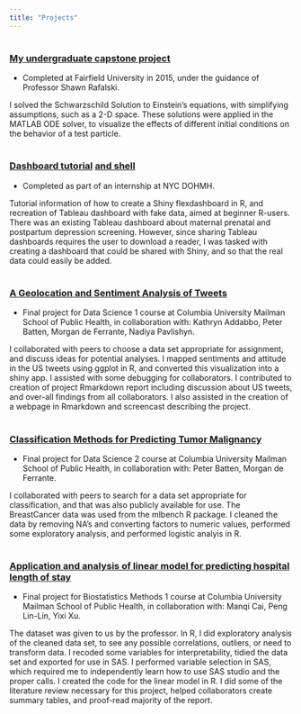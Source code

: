 ```yaml
---
title: "Projects"
---
```

#
#

### [My undergraduate capstone project](maciejewski_capstone.pdf)

- Completed at Fairfield University in 2015, under the guidance of Professor Shawn Rafalski. 

I solved the Schwarzschild Solution to Einstein's equations, with simplifying assumptions, such as a 2-D space. These solutions were applied in the MATLAB ODE solver, to visualize the effects of different initial conditions on the behavior of a test particle.

#
#
<!-- ### [Playing with Honey Data](link) -->
<!-- info -->

#
#

### [Dashboard tutorial](https://kmaciejewski.shinyapps.io/Dashboarding/) [and shell](https://kmaciejewski.shinyapps.io/MaternalDashboard/)

- Completed as part of an internship at NYC DOHMH.

Tutorial information of how to create a Shiny flexdashboard in R, and recreation of Tableau dashboard with fake data, aimed at beginner R-users. There was an existing Tableau dashboard about maternal prenatal and postpartum depression screening. However, since sharing Tableau dashboards requires the user to download a reader, I was tasked with creating a dashboard that could be shared with Shiny, and so that the real data could easily be added. 

#
#

### [A Geolocation and Sentiment Analysis of Tweets](https://k-maciejewski.github.io/p8105_final_website/index.html) 

- Final project for Data Science 1 course at Columbia University Mailman School of Public Health, in collaboration with: Kathryn Addabbo, Peter Batten, Morgan de Ferrante, Nadiya Pavlishyn. 

I collaborated with peers to choose a data set appropriate for assignment, and discuss ideas for potential analyses. I mapped sentiments and attitude in the US tweets using ggplot in R, and converted this visualization into a shiny app. I assisted with some debugging for collaborators. I contributed to creation of project Rmarkdown report including discussion about US tweets, and over-all findings from all collaborators. I also assisted in the creation of a webpage in Rmarkdown and screencast describing the project.

#
#

### [Classification Methods for Predicting Tumor Malignancy](https://github.com/pbatten1/DS2Final/blob/master/FinalProjRMD1.pdf) 

- Final project for Data Science 2 course at Columbia University Mailman School of Public Health, in collaboration with: Peter Batten, Morgan de Ferrante.

I collaborated with peers to search for a data set appropriate for classification, and that was also publicly available for use. The BreastCancer data was used from the mlbench R package. I cleaned the data by removing NA's and converting factors to numeric values, performed some exploratory analysis, and performed logistic analyis in R.

#
#

### [Application and analysis of linear model for predicting hospital length of stay](https://github.com/caimanqi/bm1_final_project/blob/master/BMI%20Final%20Project.pdf) 

- Final project for Biostatistics Methods 1 course at Columbia University Mailman School of Public Health, in collaboration with: Manqi Cai, Peng Lin-Lin, Yixi Xu. 

The dataset was given to us by the professor. In R, I did exploratory analysis of the cleaned data set, to see any possible correlations, outliers, or need to transform data. I recoded some variables for interpretability, tidied the data set and exported for use in SAS. I performed variable selection in SAS, which required me to independently learn how to use SAS studio and the proper calls. I created the code for the linear model in R. I did some of the literature review necessary for this project, helped collaborators create summary tables, and proof-read majority of the report.